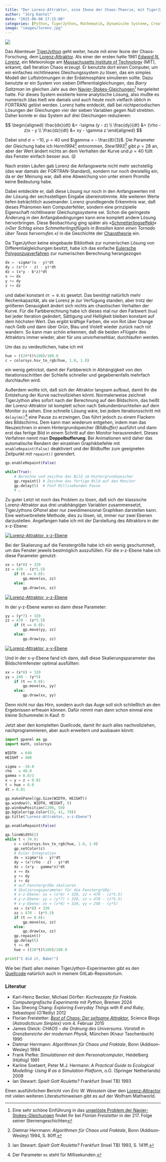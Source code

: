```yaml
---
title: "Der Lorenz-Attraktor, eine Ikone der Chaos-Theorie, mit TigerJython"
author: "Jörg Kantel"
date: "2025-06-08 17:15:00"
categories: [Python, TigerJython, Mathematik, Dynamische Systeme, Creative Coding]
image: "images/lorenz.jpg"
---
```


[![](images/lorenz-b.jpg)](https://www.flickr.com/photos/schockwellenreiter/54575243149/)

Das Abenteuer [TigerJython](http://cognitiones.kantel-chaos-team.de/programmierung/python/tigerjython.html) geht weiter, heute mit einer Ikone der Chaos-Forschung, dem [Lorenz-Attraktor](https://de.wikipedia.org/wiki/Lorenz-Attraktor). Als einer der ersten hatte 1961 *[Edward N. Lorenz](http://de.wikipedia.org/wiki/Edward%20N.%20Lorenz)*, ein Meteorologe am [Massachusetts Institute of Technology](http://de.wikipedia.org/wiki/Massachusetts%20Institute%20of%20Technology) (MIT), erkannt, daß Iteration Chaos erzeugt. Er benutzte dort einen Computer, um ein einfaches nichtlineares Gleichungssystem zu lösen, das ein simples Modell der Luftströmungen in der Erdatmosphäre simulieren sollte. Dazu benutzte er ein System von sieben Differentialgleichungen, das *Barry Saltzman* im gleichen Jahr aus den [Navier-Stokes-Gleichungen](http://de.wikipedia.org/wiki/Navier-Stokes-Gleichungen)[^1] hergeleitet hatte. Für dieses System existierte keine analytische Lösung, also mußte es numerisch (das hieß wie damals und auch heute noch vielfach üblich in FORTRAN) gelöst werden. Lorenz hatte entdeckt, daß bei nichtperiodischen Lösungen der Gleichungen vier der sieben Variablen gegen Null strebten. Daher konnte er das System auf drei Gleichungen reduzieren:

[^1]: Eine sehr schöne Einführung in das [ungelöste Problem der Navier-Stokes-Gleichungen](http://scienceblogs.de/astrodicticum-simplex/2017/01/20/sternengeschichten-folge-217-das-ungeloeste-problem-der-navier-stokes-gleichungen/) findet Ihr bei *Florian Freistetter* in der 217. Folge seiner Sternengeschichten

$$
\begin{aligned}
\frac{dx}{dt} &= -\sigma (y - z) \\
\frac{dy}{dt} &= (\rho - z)x - y \\
\frac{dz}{dt} &= xy - \gamma z
\end{aligned}
$$

Dabei sind $\sigma = -10$, $\rho = 40$ und $\gamma = - \frac{8}{3}$. Die Parameter der Gleichung habe ich *Herm1994*[^2] entnommen, *Stew1993*[^3] gibt $\rho = 28$ an, aber der Wert ändert nichts an dem Verhalten der Kurve und $\rho = 40$ füllt das Fenster einfach besser aus.&nbsp;😜

[^2]: Dietmar Herrmann: *Algorithmen für Chaos und Fraktale*, Bonn (Addison-Wesley) 1994, S. 80ff.
[^3]: Ian Stewart: *Spielt Gott Roulette?* Frankfurt (Insel TB) 1993, S. 141ff.

Nach ersten Läufen gab Lorenz die Anfangswerte nicht mehr sechstellig (das war damals der FORTRAN-Standard), sondern nur noch dreistellig ein, da er der Meinung war, daß eine Abweichung von unter einem Promille keine Bedeutung habe.

Dabei entdeckte er, daß diese Lösung nur noch in den Anfangswerten mit der Lösung der sechsstelligen Eingabe übereinstimmte. Alle weiteren Werte liefen beträchtlich auseinander. Lorenz grundlegende Erkenntnis war, daß dieses Phänomen kein Computerfehler, sondern eine prinzipielle Eigenschaft nichtlinearer Gleichungssysteme sei. Schon die geringeste Änderung in den Anfangsbedingungen kann eine komplett andere Lösung hervorbringen. Diese Beobachtung ging später als »[Schmetterlingseffekt](http://de.wikipedia.org/wiki/Schmetterlingseffekt)« *(»Der Schlag eines Schmetterlingsflügels in Brasilien kann einen Tornado über Texas hervorrufen.«)* in die Geschichte der [Chaostheorie](http://de.wikipedia.org/wiki/Chaostheorie) ein.

Da TigerJython keine eingebaute Bibliothek zur numerischen Lösung von Differentialgleichungen besitzt, habe ich das einfache [Eulersche Polygonzugverfahren](https://de.wikipedia.org/wiki/Explizites_Euler-Verfahren) zur numerischen Berechnung herangezogen

~~~python
dx = -sigma*(x - y)*dt
dy = (x*(r - z) - y)*dt
dz = (x*y - b*z)*dt
x += dx
y += dy
z += dz
~~~

und dabei konstant `dt = 0.01` gesetzt. Das benötigt natürlich mehr Rechenkapazität, als sie Lorenz je zur Verfügung standen, aber trotz der größeren Genauigkeit ändert sich nichts am chaotischen Verhalten der Kurve. Für die Farbberechnung habe ich dieses mal nur den Farbwert (`hue`) bei jeder Iteration geändert, Sättigung und Helligkeit bleiben konstant auf dem höchsten Wert. Das ergibt kräftige Farben, die von Rot über Orange nach Gelb und dann über Grün, Blau und Violett wieder zurück nach rot wandern. So kann man schön erkennen, daß die beiden »Flügel« des Attraktors immer wieder, aber für uns unvorhersehbar, durchlaufen werden.

Um das zu verdeutlichen, habe ich mit

~~~python
hue = ((20*t)%100)/100.0
c = colorsys.hsv_to_rgb(hue, 1.0, 1.0)
~~~

ein wenig getrickst, damit der Farbbereich in Abhängigkeit von den Iterationsschritten der Schleife schneller und gegebenenfalls mehrfach durchlaufen wird.

Außerdem wollte ich, daß sich der Attraktor langsam aufbaut, damit Ihr die Entstehung der Kurve nachvollziehen könnt. Normalerweise zeichnet TigerJython alles sofort nach der Berechnung auf den Bildschirm, das heißt der Lorenz-Attraktor ist komplett schon nach Sekundenbruchteilen auf dem Monitor zu sehen. Eine schnelle Lösung wäre, bei jedem Iterationsschritt mit `delay(ms)`[^4] eine Pause zu erzwingen. Das führt jedoch zu einem Flackern des Bildschirms. Dem kann man wiederum entgehen, indem man das Neuzeichnen in einem Hintergrundspeicher *(Bildbuffer)* ausführt und dann erst das fertige Bild in einem Schritt auf den Monitor herausrendert. Dieses Verfahren nennt man **Doppelbufferung**. Bei Animationen wird daher das automatische Rendern der einzelnen Graphikbefehle mit `enableRepaint(False)` deaktiviert und der Bildbuffer zum geeigneten Zeitpunkt mit `repaint()` gerendert.

[^4]: Der Parameter `ms` steht für Millisekunden.

~~~python
gp.enableRepaint(False)

while(True):
    # Berechne und zeichne das Bild im Hintergrundspeicher
    gp.repaint() # Zeichne das fertige Bild auf den Monitor
    gp.delay(5)  # Fünf Millisekunden Pause
    # …
~~~

Zu guter Letzt ist noch das Problem zu lösen, daß sich der klassische Lorenz-Attraktor aus drei unabhängigen Variablen zusammensetzt, TigerJythons *GPanel* aber nur zweidimensional Graphiken darstellen kann. Eine weitverbreitete Methode, dies zu lösen, ist, immer nur zwei Ebenen darzustellen. Angefangen habe ich mit der Darstellung des Attraktors in der x-z-Ebene:

[![Lorenz-Attraktor, x-z-Ebene](images/lorenz1.jpg)](https://www.flickr.com/photos/schockwellenreiter/54575287503/)

Bei der Skalierung auf die Fenstergröße habe ich ein wenig geschummelt, um das Fenster jeweils bestmöglich auszufüllen. Für die x-z-Ebene habe ich diese Parameter genutzt:

~~~python
xx = (x*8) + 320
zz = 470 - (z*5.5)
    if (t == 0.0):
        gp.move(xx, zz)
    else:
        gp.draw(xx, zz)
~~~

[![Lorenz-Attraktor, y-z-Ebene](images/lorenz2.jpg)](https://www.flickr.com/photos/schockwellenreiter/54575390865/)

In der y-z-Ebene waren es dann diese Parameter:

~~~python
yy = (y*7) + 320
zz = 470 - (z*5.5)
    if (t == 0.0):
        gp.move(yy, zz)
    else:
        gp.draw(yy, zz)
~~~

[![Lorenz-Attraktor, x-y-Ebene](images/lorenz3.jpg)](https://www.flickr.com/photos/schockwellenreiter/54575390860/)

Und in der x-y-Ebene fand ich dann, daß diese Skalierungsparameter das Bildschirmfenster optimal ausfüllten:

~~~python
xx = (x*8) + 320
yy = 240 - (y*5)
    if (t == 0.0):
        gp.move(xx, yy)
    else:
        gp.draw(xx, yy)
~~~

Denn nicht nur das Hirn, sondern auch das Auge soll sich schließlich an den Ergebnissen erfreuen können. Dafür nimmt man dann schon einmal eine kleine Schummelei in Kauf.&nbsp;🤓

Jetzt aber den kompletten Quellcode, damit Ihr auch alles nachvollziehen, nachprogrammieren, aber auch erweitern und ausbauen könnt:

~~~python
import gpanel as gp
import math, colorsys

WIDTH  = 640
HEIGHT = 480

sigma = -10.0
rho   = 40.0
gamma = 8.0/3
x = y = z = 0.01
t = hue = 0.0
dt = 0.01

gp.makeGPanel(gp.Size(WIDTH, HEIGHT))
gp.window(0, WIDTH, HEIGHT, 0)
gp.windowPosition(1200, 50)
gp.bgColor(gp.Color(33, 41, 70))
gp.title("Lorenz-Attraktor, x-z-Ebene")

gp.enableRepaint(False)

gp.lineWidth(2)
while t < 74.9:
    c = colorsys.hsv_to_rgb(hue, 1.0, 1.0)
    gp.setColor(c)
    # Euler-Integration
    dx = sigma*(x - y)*dt
    dy = (x*(rho - z) - y)*dt
    dz = (x*y - gamma*z)*dt
    x += dx
    y += dy
    z += dz
    # auf Fenstergröße skalieren
    # Skalierungsparameter für die Fenstergröße:
    # x-z-Ebene: xx = (x*8) + 320, zz = 470 - (z*5.5)
    # y-z-Ebene: yy = (y*7) + 320, zz = 470 - (z*5.5)
    # x-y-Ebene: xx = (x*8) + 320, yy = 240 - (y*5)
    xx = (x*8) + 320
    zz = 470 - (z*5.5)
    if (t == 0.0):
        gp.move(xx, zz)
    else:
        gp.draw(xx, zz)
    gp.repaint()
    gp.delay(5)
    t += dt
    hue = ((20*t)%100)/100.0

print("I did it, Babe!")
~~~

Wie bei (fast) allen meinen TigerJython-Experimenten gibt es den [Quellcode](https://gitlab.com/kantel/tigerjython/-/blob/master/fraktale/lorenz01.py) natürlich auch in meinem GitLab-Repositorium.

### Literatur

- Karl-Heinz Becker, Michael Dörfler: *Kochrezepte für Fraktale. Computergrafische Experimente mit Python*, Bremen 2024
- Sau Sheong Chang: *Exploring Everyday Things with R and Ruby*, Sebastopol (O’Reilly) 2012
- Florian Freistetter: *[Best of Chaos: Der seltsame Attraktor](https://scienceblogs.de/astrodicticum-simplex/2015/02/04/best-of-chaos-der-seltsame-attraktor/?all=1)*, Science Blogs *(Astrodicticum Simplex)* vom 4. Februar 2015
- James Gleick: *CHAOS – die Ordnung des Universums. Vorstoß in Grenzbereiche der modernen Physik*, München (Knaur Taschenbuch) 1990
- Dietmar Herrmann: *Algorithmen für Chaos und Fraktale*, Bonn (Addison-Wesley) 1994
- Frank Piefke: *Simulationen mit dem Personalcomputer*, Heidelberg (Hüthig) 1991
- Karline Soetaert, Peter M.J. Hermann: *A Practical Guide to Ecological Modelling: Using R as a Simulation Platform*, o.O. (Springer Netherlands) 2009
- Ian Stewart: *Spielt Gott Roulette?* Frankfurt (Insel TB) 1993

Einen ausführlichen Bericht von *Eric W. Weisstein* über den [Lorenz-Attractor](https://mathworld.wolfram.com/LorenzAttractor.html) mit vielen weiteren Literaturhinweisen gibt es auf der Wolfram Mathworld. 